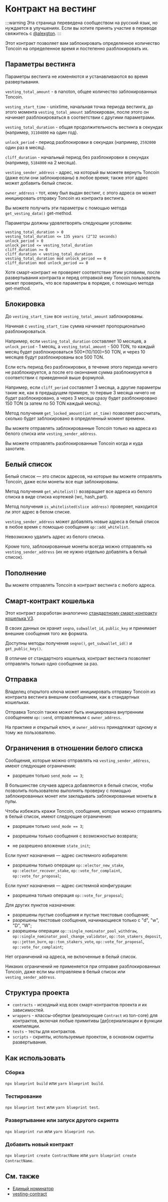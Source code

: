 # Контракт на вестинг

:::warning
Эта страница переведена сообществом на русский язык, но нуждается в улучшениях. Если вы хотите принять участие в переводе свяжитесь с [@alexgton](https://t.me/alexgton).
:::

Этот контракт позволяет вам заблокировать определенное количество Toncoin на определенное время и постепенно разблокировать их.

## Параметры вестинга

Параметры вестинга не изменяются и устанавливаются во время развертывания.

`vesting_total_amount` - в nanoton, общее количество заблокированных Toncoin.

`vesting_start_time` - unixtime, начальная точка периода вестинга, до этого момента `vesting_total_amount` заблокирован, после этого он начинает разблокироваться в соответствии с другими параметрами.

`vesting_total_duration` - общая продолжительность вестинга в секундах (например, `31104000` на один год).

`unlock_period` - период разблокировки в секундах (например, `2592000` один раз в месяц).

`cliff_duration` - начальный период без разблокировки в секундах (например, `5184000` на 2 месяца).

`vesting_sender_address` - адрес, на который вы можете вернуть Toncoin (даже если они заблокированы) в любое время; также этот адрес может добавить белый список.

`owner_address` - тот, кому был выдан вестинг, с этого адреса он может инициировать отправку Toncoin из контракта вестинга.

Вы можете получить эти параметры с помощью метода `get_vesting_data()` get-method.

Параметры должны удовлетворять следующим условиям:

```
vesting_total_duration > 0
vesting_total_duration <= 135 years (2^32 seconds)
unlock_period > 0
unlock_period <= vesting_total_duration
cliff_duration >= 0
cliff_duration < vesting_total_duration
vesting_total_duration mod unlock_period == 0
cliff_duration mod unlock_period == 0
```

Хотя смарт-контракт не проверяет соответствие этим условиям, после развертывания контракта и перед отправкой ему Toncoin пользователь может проверить, что все параметры в порядке, с помощью метода get-method.

## Блокировка

До `vesting_start_time` все `vesting_total_amount` заблокированы.

Начиная с `vesting_start_time` сумма начинает пропорционально разблокироваться.

Например, если `vesting_total_duration` составляет 10 месяцев, а `unlock_period` - 1 месяц, а `vesting_total_amount` - 500 TON, то каждый месяц будет разблокироваться 500\*(10/100)=50 TON, и через 10 месяцев будут разблокированы все 500 TON.

Если есть период без разблокировки, в течение этого периода ничего не разблокируется, а после его окончания сумма разблокируется в соответствии с приведенной выше формулой.

Например, если `cliff_period` составляет 3 месяца, а другие параметры такие же, как в предыдущем примере, то первые 3 месяца ничего не будет разблокировано, а через 3 месяца сразу будет разблокировано 150 TON (а затем по 50 TON каждый месяц).

Метод получения `get_locked_amount(int at_time)` позволяет рассчитать, сколько будет заблокировано в определенный момент времени.

Вы можете отправлять заблокированные Toncoin только на адреса из белого списка или `vesting_sender_address`.

Вы можете отправлять разблокированные Toncoin когда и куда захотите.

## Белый список

Белый список — это список адресов, на которые вы можете отправлять Toncoin, даже если монеты все еще заблокированы.

Метод получения `get_whitelist()` возвращает все адреса из белого списка в виде списка кортежей (wc, hash_part).

Метод получения `is_whitelisted(slice address)` проверяет, находится ли этот адрес в белом списке.

`vesting_sender_address` может добавлять новые адреса в белый список в любое время с помощью сообщения `op::add_whitelist`.

Невозможно удалить адрес из белого списка.

Кроме того, заблокированные монеты всегда можно отправлять на `vesting_sender_address` (их не нужно отдельно добавлять в белый список).

## Пополнение

Вы можете отправлять Toncoin в контракт вестинга с любого адреса.

## Смарт-контракт кошелька

Этот контракт разработан аналогично [стандартному смарт-контракту кошелька V3](https://github.com/ton-blockchain/ton/blob/master/crypto/smartcont/wallet3-code.fc).

В своих данных он хранит `seqno`, `subwallet_id`, `public_key` и принимает внешние сообщения того же формата.

Доступны методы получения `seqno()`, `get_subwallet_id()` и `get_public_key()`.

В отличие от стандартного кошелька, контракт вестинга позволяет отправлять только одно сообщение за раз.

## Отправка

Владелец открытого ключа может инициировать отправку Toncoin из контракта вестинга внешним сообщением, как в стандартных кошельках.

Отправка Toncoin также может быть инициирована внутренним сообщением `op::send`, отправленным с `owner_address`.

На практике и открытый ключ, и `owner_address` принадлежат одному и тому же пользователю.

## Ограничения в отношении белого списка

Сообщения, которые можно отправлять на `vesting_sender_address`, имеют следующие ограничения:

- разрешен только `send_mode == 3`;

В большинстве случаев адреса добавляются в белый список, чтобы позволить пользователю выполнять проверку с помощью заблокированных монет или закладывать заблокированные монеты в пулы.

Чтобы избежать кражи Toncoin, сообщения, которые можно отправлять в белый список, имеют следующие ограничения:

- разрешен только `send_mode == 3`;

- разрешены только сообщения с возможностью возврата;

- не разрешено вложение `state_init`;

Если пункт назначения — адрес системного избирателя:

- разрешены только операции `op::elector_new_stake`, `op::elector_recover_stake`, `op::vote_for_complaint`, `op::vote_for_proposal`;

Если пункт назначения — адрес системной конфигурации:

- разрешена только операция `op::vote_for_proposal`;

Для других пунктов назначения:

- разрешены пустые сообщения и пустые текстовые сообщения;
- разрешены текстовые сообщения, начинающиеся только с "d", "w", "D", "W";
- разрешены операции `op::single_nominator_pool_withdraw`, `op::single_nominator_pool_change_validator`, `op::ton_stakers_deposit`, `op::jetton_burn`, `op::ton_stakers_vote`, `op::vote_for_proposal`, `op::vote_for_complaint`;

Нет ограничений на адреса, не включенные в белый список.

Никаких ограничений не применяется при отправке разблокированных Toncoin, даже если мы отправляем в белый список или `vesting_sender_address`.

## Структура проекта

- `contracts` - исходный код всех смарт-контрактов проекта и их зависимостей.
- `wrappers` - классы-обертки (реализующие `Contract` из ton-core) для контрактов, включая любые примитивы [де]сериализации и функции компиляции.
- `tests` - тесты для контрактов.
- `scripts` - скрипты, используемые проектом, в основном скрипты развертывания.

## Как использовать

### Сборка

`npx blueprint build` или `yarn blueprint build`.

### Тестирование

`npx blueprint test` или `yarn blueprint test`.

### Развертывание или запуск другого скрипта

`npx blueprint run` или `yarn blueprint run`.

### Добавить новый контракт

`npx blueprint create ContractName` или `yarn blueprint create ContractName`.

## См. также

- [Единый номинатор](/v3/documentation/smart-contracts/contracts-specs/single-nominator-pool)
- [vesting-contract](https://github.com/ton-blockchain/vesting-contract)
